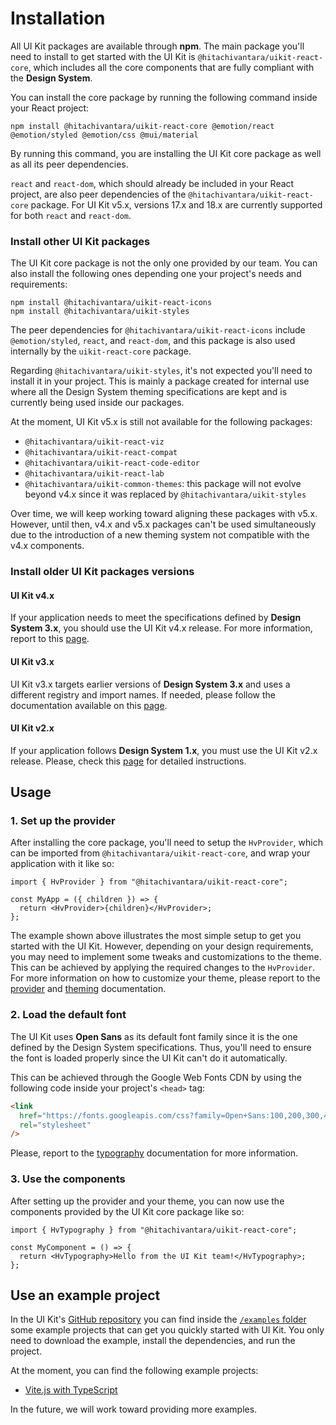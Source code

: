 
<Meta title="Overview/Installation" />

# Installation

All UI Kit packages are available through **npm**. The main package you'll need to install to get started with the UI Kit is `@hitachivantara/uikit-react-core`,
which includes all the core components that are fully compliant with the **Design System**.

You can install the core package by running the following command inside your React project:

```
npm install @hitachivantara/uikit-react-core @emotion/react @emotion/styled @emotion/css @mui/material
```

By running this command, you are installing the UI Kit core package as well as all its peer dependencies.

`react` and `react-dom`, which should already be included in your React project, are also peer dependencies of the `@hitachivantara/uikit-react-core` package.
For UI Kit v5.x, versions 17.x and 18.x are currently supported for both `react` and `react-dom`.

### Install other UI Kit packages

The UI Kit core package is not the only one provided by our team. You can also install the following ones depending one your project's needs and requirements:

```
npm install @hitachivantara/uikit-react-icons
npm install @hitachivantara/uikit-styles
```

The peer dependencies for `@hitachivantara/uikit-react-icons` include `@emotion/styled`, `react`, and `react-dom`, and this package is also used internally by the
`uikit-react-core` package.

Regarding `@hitachivantara/uikit-styles`, it's not expected you'll need to install it in your project. This is mainly a package created for internal use
where all the Design System theming specifications are kept and is currently being used inside our packages.

At the moment, UI Kit v5.x is still not available for the following packages:

- `@hitachivantara/uikit-react-viz`
- `@hitachivantara/uikit-react-compat`
- `@hitachivantara/uikit-react-code-editor`
- `@hitachivantara/uikit-react-lab`
- `@hitachivantara/uikit-common-themes`: this package will not evolve beyond v4.x since it was replaced by `@hitachivantara/uikit-styles`

Over time, we will keep working toward aligning these packages with v5.x. However, until then, v4.x and v5.x packages can't be used simultaneously due to the
introduction of a new theming system not compatible with the v4.x components.

### Install older UI Kit packages versions

#### UI Kit v4.x

If your application needs to meet the specifications defined by **Design System 3.x**, you should use the UI Kit v4.x release. For more information, report to this
[page](https://lumada-design.github.io/uikit/master/?path=/docs/overview-installation--page).

#### UI Kit v3.x

UI Kit v3.x targets earlier versions of **Design System 3.x** and uses a different registry and import names. If needed, please follow the documentation
available on this [page](https://lumada-design.github.io/uikit/v3-old-registry/?path=/docs/get-started-installation--page).

#### UI Kit v2.x

If your application follows **Design System 1.x**, you must use the UI Kit v2.x release. Please, check this
[page](https://lumada-design.github.io/uikit/v2.x/?path=/docs/get-started-installation--page) for detailed instructions.

## Usage

### 1. Set up the provider

After installing the core package, you'll need to setup the `HvProvider`, which can be imported from `@hitachivantara/uikit-react-core`,
and wrap your application with it like so:

```tsx
import { HvProvider } from "@hitachivantara/uikit-react-core";

const MyApp = ({ children }) => {
  return <HvProvider>{children}</HvProvider>;
};
```

The example shown above illustrates the most simple setup to get you started with the UI Kit. However, depending on your design requirements, you may need to implement
some tweaks and customizations to the theme. This can be achieved by applying the required changes to the `HvProvider`. For more information on how to customize your
theme, please report to the [provider](/docs/guides-provider--main) and [theming](/docs/guides-theming-default-themes--main-ds-5) documentation.

### 2. Load the default font

The UI Kit uses **Open Sans** as its default font family since it is the one defined by the Design System specifications. Thus, you'll need to ensure the font
is loaded properly since the UI Kit can't do it automatically.

This can be achieved through the Google Web Fonts CDN by using the following code inside your project's `<head>` tag:

```html
<link
  href="https://fonts.googleapis.com/css?family=Open+Sans:100,200,300,400,500,600,700,800,900"
  rel="stylesheet"
/>
```

Please, report to the [typography](/docs/foundation-typography--page) documentation for more information.

### 3. Use the components

After setting up the provider and your theme, you can now use the components provided by the UI Kit core package like so:

```tsx
import { HvTypography } from "@hitachivantara/uikit-react-core";

const MyComponent = () => {
  return <HvTypography>Hello from the UI Kit team!</HvTypography>;
};
```

## Use an example project

In the UI Kit's [GitHub repository](https://github.com/lumada-design/hv-uikit-react) you can find inside the [`/examples` folder](https://github.com/lumada-design/hv-uikit-react/tree/next-mirage/examples)
some example projects that can get you quickly started with UI Kit. You only need to download the example, install the dependencies, and run the project.

At the moment, you can find the following example projects:

- [Vite.js with TypeScript](https://github.com/lumada-design/hv-uikit-react/tree/next-mirage/examples/uikit-vite-ts)

In the future, we will work toward providing more examples.
